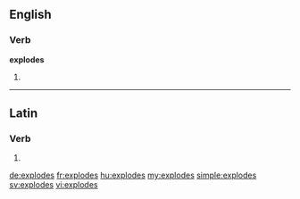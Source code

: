 ==English==

===Verb===
'''explodes'''

# {{third-person singular of|[[explode]]}}

----

==Latin==

===Verb===
{{la-verb-form|explodēs}}

# {{conjugation of|explodo|explodō|2|s|fut|act|ind|lang=la}}
{{count page|[[Wiktionary:Page count]]}}

[[de:explodes]]
[[fr:explodes]]
[[hu:explodes]]
[[my:explodes]]
[[simple:explodes]]
[[sv:explodes]]
[[vi:explodes]]